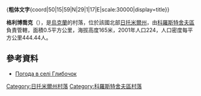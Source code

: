 {{Expand Russian}}
{'''粗体文字'''{coord|50|15|59|N|29|1|17|E|scale:30000|display=title}}

'''格利博喬克'''（{{lang-uk|Глибочок}}），是[[烏克蘭|烏克蘭]]的村落，位於該國北部[[日托米爾州|日托米爾州]]，由[[科羅斯特舍夫區|科羅斯特舍夫區]]負責管轄，面積0.5平方公里，海拔高度165米，2001年人口224，人口密度每平方公里444.44人。

==參考資料==
* [http://weather.in.ua/ua/zhitomirskaja/5183 Погода в селі Глибочок] {{Wayback|url=http://weather.in.ua/ua/zhitomirskaja/5183 |date=20160305112833 }}

{{DEFAULTSORT:Глибочок}}
[[Category:日托米爾州村落|Category:日托米爾州村落]]
[[Category:科羅斯特舍夫區村落|Category:科羅斯特舍夫區村落]]


{{Zhytomyr-geo-stub}}